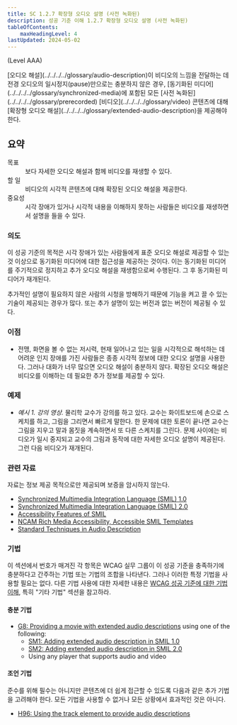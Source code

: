 ```yaml
---
title: SC 1.2.7 확장형 오디오 설명 (사전 녹화된)
description: 성공 기준 이해 1.2.7 확장형 오디오 설명 (사전 녹화된)
tableOfContents:
    maxHeadingLevel: 4
lastUpdated: 2024-05-02
---
```



(Level AAA)

<Card title="성공 기준(SC)">
[오디오 해설](../../../../glossary/audio-description)이 비디오의 느낌을 전달하는 데 전경 오디오의 일시정지(pause)만으로는 충분하지 않은 경우, [동기화된 미디어](../../../../glossary/synchronized-media)에 포함된 모든 [사전 녹화된](../../../../glossary/prerecorded) [비디오](../../../../glossary/video) 콘텐츠에 대해 [확장형 오디오 해설](../../../../glossary/extended-audio-description)을 제공해야 한다.
</Card>

## 요약

<dl>
<dt>목표</dt>
<dd>보다 자세한 오디오 해설과 함께 비디오를 재생할 수 있다.</dd>
<dt>할 일</dt>
<dd>비디오의 시각적 콘텐츠에 대해 확장된 오디오 해설을 제공한다.</dd>
<dt>중요성</dt>
<dd>시각 장애가 있거나 시각적 내용을 이해하지 못하는 사람들은 비디오를 재생하면서 설명을 들을 수 있다.</dd>
</dl>

### 의도

이 성공 기준의 목적은 시각 장애가 있는 사람들에게 표준 오디오 해설로 제공할 수 있는 것 이상으로 동기화된 미디어에 대한 접근성을 제공하는 것이다. 이는 동기화된 미디어를 주기적으로 정지하고 추가 오디오 해설을 재생함으로써 수행된다. 그 후 동기화된 미디어가 재개된다.

추가적인 설명이 필요하지 않은 사람의 시청을 방해하기 때문에 기능을 켜고 끌 수 있는 기술이 제공되는 경우가 많다. 또는 추가 설명이 있는 버전과 없는 버전이 제공될 수 있다.

### 이점

*   전맹, 화면을 볼 수 없는 저시력, 현재 일어나고 있는 일을 시각적으로 해석하는 데 어려운 인지 장애를 가진 사람들은 종종 시각적 정보에 대한 오디오 설명을 사용한다. 그러나 대화가 너무 많으면 오디오 해설이 충분하지 않다. 확장된 오디오 해설은 비디오를 이해하는 데 필요한 추가 정보를 제공할 수 있다.

### 예제

*   *예시 1. 강의 영상.* 물리학 교수가 강의를 하고 있다. 교수는 화이트보드에 손으로 스케치를 하고, 그림을 그리면서 빠르게 말한다. 한 문제에 대한 토론이 끝나면 교수는 그림을 지우고 말과 몸짓을 계속하면서 또 다른 스케치를 그린다. 문제 사이에는 비디오가 일시 중지되고 교수의 그림과 동작에 대한 자세한 오디오 설명이 제공된다. 그런 다음 비디오가 재개된다.

### 관련 자료

자료는 정보 제공 목적으로만 제공되며 보증을 암시하지 않는다.

*   [Synchronized Multimedia Integration Language (SMIL) 1.0](https://www.w3.org/TR/REC-smil/)
*   [Synchronized Multimedia Integration Language (SMIL) 2.0](https://www.w3.org/TR/SMIL/)
*   [Accessibility Features of SMIL](https://www.w3.org/TR/SMIL-access/)
*   [NCAM Rich Media Accessibility, Accessible SMIL Templates](http://ncam.wgbh.org/invent_build/web_multimedia/accessible-digital-media-guide/guideline-h-multimedia#techH12)
*   [Standard Techniques in Audio Description](http://joeclark.org/access/description/ad-principles.html)

### 기법

이 섹션에서 번호가 매겨진 각 항목은 WCAG 실무 그룹이 이 성공 기준을 충족하기에 충분하다고 간주하는 기법 또는 기법의 조합을 나타낸다. 그러나 이러한 특정 기법을 사용할 필요는 없다. 다른 기법 사용에 대한 자세한 내용은 [WCAG 성공 기준에 대한 기법 이해](understanding-techniques), 특히 "기타 기법" 섹션을 참고하라.

#### 충분 기법

*   [G8: Providing a movie with extended audio descriptions](https://www.w3.org/WAI/WCAG22/Techniques/general/G8) using one of the following:
    *   [SM1: Adding extended audio description in SMIL 1.0](https://www.w3.org/WAI/WCAG22/Techniques/smil/SM1)
    *   [SM2: Adding extended audio description in SMIL 2.0](https://www.w3.org/WAI/WCAG22/Techniques/smil/SM2)
    *   Using any player that supports audio and video

#### 조언 기법

준수를 위해 필수는 아니지만 콘텐츠에 더 쉽게 접근할 수 있도록 다음과 같은 추가 기법을 고려해야 한다. 모든 기법을 사용할 수 없거나 모든 상황에서 효과적인 것은 아니다.

*   [H96: Using the track element to provide audio descriptions](https://www.w3.org/WAI/WCAG22/Techniques/html/H96)


